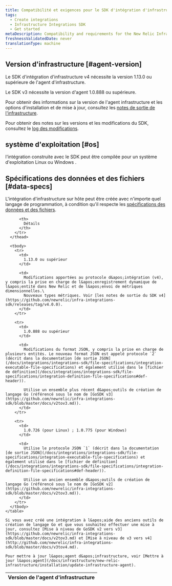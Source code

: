 ```yaml
---
title: Compatibilité et exigences pour le SDK d'intégration d'infrastructure
tags:
  - Create integrations
  - Infrastructure Integrations SDK
  - Get started
metaDescription: Compatibility and requirements for the New Relic Infrastructure Integration SDK.
freshnessValidatedDate: never
translationType: machine
---
```


## Version d&apos;infrastructure [#agent-version]

Le SDK d&apos;intégration d&apos;infrastructure v4 nécessite la version 1.13.0 ou supérieure de l&apos;agent d&apos;infrastructure.

Le SDK v3 nécessite la version d&apos;agent 1.0.888 ou supérieure.

Pour obtenir des informations sur la version de l&apos;agent infrastructure et les options d&apos;installation et de mise à jour, consultez les [notes de sortie de l&apos;infrastructure](/docs/release-notes/infrastructure-release-notes/infrastructure-agent-release-notes).

Pour obtenir des notes sur les versions et les modifications du SDK, consultez le [log des modifications](#change-log).

## système d&apos;exploitation [#os]

l&apos;intégration construite avec le SDK peut être compilée pour un système d&apos;exploitation Linux ou Windows .

## Spécifications des données et des fichiers [#data-specs]

L&apos;intégration d&apos;infrastructure sur hôte peut être créée avec n&apos;importe quel langage de programmation, à condition qu&apos;il respecte les [spécifications des données et des fichiers](/docs/infrastructure/integrations-sdk/get-started/create-activate-infrastructure-integration).

<CollapserGroup>
  <Collapser id="change-log" title="Modifications de la version du SDK">
    <table>
      <thead>
        <tr>
          <th style={{ width: "200px" }}>
            Version de l&apos;agent d&apos;infrastructure
          </th>

          <th>
            Détails
          </th>
        </tr>
      </thead>

      <tbody>
        <tr>
          <td>
            1.13.0 ou supérieur
          </td>

          <td>
            Modifications apportées au protocole d&apos;intégration (v4), y compris la prise en charge de l&apos;enregistrement dynamique de l&apos;entité dans New Relic et de l&apos;envoi de métriques dimensionnelles.\
            Nouveaux types métriques. Voir [les notes de sortie du SDK v4](https://github.com/newrelic/infra-integrations-sdk/releases/tag/v4.0.0).
          </td>
        </tr>

        <tr>
          <td>
            1.0.888 ou supérieur
          </td>

          <td>
            Modifications du format JSON, y compris la prise en charge de plusieurs entités. Le nouveau format JSON est appelé protocole `2` (décrit dans la documentation [de sortie JSON](/docs/integrations/integrations-sdk/file-specifications/integration-executable-file-specifications) et également utilisé dans le [fichier de définition](/docs/integrations/integrations-sdk/file-specifications/integration-definition-file-specifications#def-header)).

            Utilise un ensemble plus récent d&apos;outils de création de langage Go (référencé sous le nom de [GoSDK v3](https://github.com/newrelic/infra-integrations-sdk/blob/master/docs/v2tov3.md)).
          </td>
        </tr>

        <tr>
          <td>
            1.0.726 (pour Linux) ; 1.0.775 (pour Windows)
          </td>

          <td>
            Utilise le protocole JSON `1` (décrit dans la documentation [de sortie JSON](/docs/integrations/integrations-sdk/file-specifications/integration-executable-file-specifications) et également utilisé dans le [fichier de définition](/docs/integrations/integrations-sdk/file-specifications/integration-definition-file-specifications#def-header)).

            Utilise un ancien ensemble d&apos;outils de création de langage Go (référencé sous le nom de [GoSDK v2](https://github.com/newrelic/infra-integrations-sdk/blob/master/docs/v2tov3.md)).
          </td>
        </tr>
      </tbody>
    </table>

    Si vous avez créé une intégration à l&apos;aide des anciens outils de création de langage Go et que vous souhaitez effectuer une mise à jour, consultez [Mise à niveau de GoSDK v2 vers v3](https://github.com/newrelic/infra-integrations-sdk/blob/master/docs/v2tov3.md) et [Mise à niveau de v3 vers v4](http://github.com/newrelic/infra-integrations-sdk/blob/master/docs/v3tov4.md).

    Pour mettre à jour l&apos;agent d&apos;infrastructure, voir [Mettre à jour l&apos;agent](/docs/infrastructure/new-relic-infrastructure/installation/update-infrastructure-agent).
  </Collapser>
</CollapserGroup>